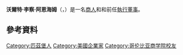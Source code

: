 {{noteTA
|G1=PP
}}
{{Infobox person
| 前綴尊稱   = 
| 姓名       = 沃爾特·李察·阿恩海姆
| 後綴尊稱   = 
| 圖像       = Arnheim.jpg
| 圖像大小   = 250px
| 圖像替代   = 
| 圖像說明   = 
| 原文名     = Walter Richard Arnheim
| 語系       = 
| 羅馬拼音   = 
| 本名       = 
| 英文名     =
| 字         = 
| 號         =  
| 出生名     =
| 出生日期   = {{Birth date and age|1944|10|10}}
| 出生地     = {{USA}}[[賓夕凡尼亞州|賓夕凡尼亞州]][[匹茲堡|匹茲堡]]
| 受洗       = 
| 失蹤日期   = 
| 失蹤地     = 
| 失蹤情況   = 
| 死亡日期   = 
| 死亡地     = 
| 死因       = 
| 遺體發現地 = 
| 墓地       = 
| 墓地坐標   = 
| 紀念建築   = 
| 居住地     = {{USA}}[[馬利蘭州|馬利蘭州]][[蒙哥馬利縣_(馬利蘭州)|蒙哥馬利縣]]{{Link-en|波托馬克|Potomac, Maryland}}
| 國籍       = {{USA}}
| 籍貫       = 
| 別名       = 
| 種族       = 
| 語言       = 
| 公民權     = 
| 教育程度   = [[理學士|理學士]]<br />[[工商管理碩士|工商管理碩士]]
| 母校       = [[匹茲堡大學|匹茲堡大學]]<br />[[哥倫比亞大學|哥倫比亞大學]]
| 職業       = {{Link-en|華盛頓國家歌劇院|Washington National Opera}}[[執行董事|執行董事]]<br />（2000年－2002年）
| 活躍時期   = 
| 僱主       = 
| 組織       = 
| 機構       = 
| 知名原因   = 
| 知名作品   = 
| 風格       = 
| 受影響於   = 
| 影響於     = 
| 家鄉       = 
| 薪金       = 
| 淨資產     = 
| 身高       = 
| 體重       = 
| 髮色       = 
| 瞳色       = 
| 三圍       = 
| 電視節目   = 
| 頭銜       = 
| 頭銜時期   = 
| 前任       = 
| 繼任       = 
| 政黨       = 
| 政治運動   = 
| 競爭者     = 
| 董事會     = 
| 宗教信仰   = 
| 宗派       = 
| 刑事起訴   = 
| 刑事處罰   = 
| 刑事狀況   = 
| 配偶       = Marsha Rehns
| 伴侶       = 
| 子女       = 
| 父母       = 
| 親屬       = 
| 呼號       = 
| 獲獎       = 
| 簽名       = 
| 簽名大小   = 
| 簽名替代   = 
| module     = 
| module2    = 
| module3    = 
| module4    = 
| module5    = 
| module6    = 
| 網站       = 
| 腳註       = 
| 寬度       = 
}}
'''沃爾特·李察·阿恩海姆'''（{{lang-en|'''Walter Richard Arnheim'''}}，{{bd|1944年|10月10日<ref>[http://www.birthdatabase.com/query.php/ <nowiki>birthdatabase.com</nowiki>上的資料]</ref>}}）是一名[[商人|商人]]和和前任{{Link-en|華盛頓國家歌劇院|Washington National Opera}}[[執行董事|執行董事]]。

== 參考資料 ==
{{Reflist}}

{{DEFAULTSORT:Arnheim, Walter Richard}}
[[Category:匹茲堡人|Category:匹茲堡人]]
[[Category:美國企業家|Category:美國企業家]]
[[Category:哥伦比亚商学院校友|Category:哥伦比亚商学院校友]]